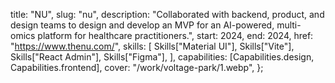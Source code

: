 
  title: "NU",
  slug: "nu",
  description:
    "Collaborated with backend, product, and design teams to design and develop an MVP for an AI-powered, multi-omics platform for healthcare practitioners.",
  start: 2024,
  end: 2024,
  href: "https://www.thenu.com/",
  skills: [
    Skills["Material UI"],
    Skills["Vite"],
    Skills["React Admin"],
    Skills["Figma"],
  ],
  capabilities: [Capabilities.design, Capabilities.frontend],
  cover: "/work/voltage-park/1.webp",
};
